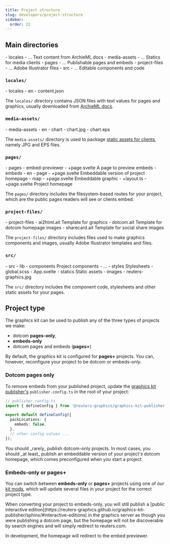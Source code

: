 ```yaml
---
title: Project structure
slug: developers/project-structure
sidebar:
  order: 22
---
```



## Main directories

<FileTree>
- locales
  - ... Text content from ArchieML docs
- media-assets
  - ... Statics for media clients
- pages
  - ... Publishable pages and embeds
- project-files
  - ... Adobe Illustrator files
- src
  - ... Editable components and code
</FileTree>

### `locales/`

<FileTree>
- locales
  - en
    - content.json
</FileTree>


The `locales/` directory contains JSON files with text values for pages and graphics, usually downloaded from [ArchieML docs](/bluprint_graphics-kit/developers/archieml/).

### `media-assets/`

<FileTree>
- media-assets
  - en
    - chart
      - chart.jpg
      - chart.eps
</FileTree>

The `media-assets/` directory is used to package [static assets for clients](/bluprint_graphics-kit/developers/statics-for-media-clients/), namely JPG and EPS files.

### `pages/`

<FileTree>
- pages
  - embed-previewer
    - +page.svelte A page to preview embeds
  - embeds
    - en
      - page
        - +page.svelte Embeddable version of project homepage
      - map
        - +page.svelte Embeddable graphic
  - +layout.ts
  - +page.svelte Project homepage
</FileTree>

The `pages/` directory includes the filesystem-based routes for your project, which are the public pages readers will see or clients embed.

<LinkCard
  icon="seti:svelte"
  color="#f96743"
  title="SvelteKit: Routing"
  target='_blank'
  href="https://svelte.dev/docs/kit/routing"
/>

### `project-files/`

<FileTree>
- project-files
  - ai2html.ait Template for graphics
  - dotcom.ait Template for dotcom homepage images
  - sharecard.ait Template for social share images
</FileTree>

The `project-files/` directory includes files used to make graphics components and images, usually Adobe Illustrator templates and files.

### `src/`

<FileTree>
- src
  - lib
    - components Project components
      - ...
    - styles Stylesheets
      - global.scss
    - App.svelte
  - statics Static assets
    - images
      - reuters-graphics.jpg
</FileTree>

The `src/` directory includes the component code, stylesheets and other static assets for your pages.

## Project type

The graphics kit can be used to publish any of the three types of projects we make:
- dotcom **pages-only**,
- **embeds-only** 
- dotcom pages and embeds (**pages+**)

By default, the graphics kit is configured for **pages+** projects. You can, however, reconfigure your project to be dotcom or embeds-_only_.

### Dotcom pages only

To remove embeds from your published project, update the [graphics kit publisher's](https://reuters-graphics.github.io/graphics-kit-publisher/) `publisher.config.ts` in the root of your project:

```typescript ins={5-7}
// publisher.config.ts
import { defineConfig } from '@reuters-graphics/graphics-kit-publisher';

export default defineConfig({
  packLocations: {
    embeds: false,
  },
  // other config values ...
});
```

<Aside type="caution">
You should _rarely_ publish dotcom-only projects. In most cases, you should _at least_ publish an embeddable version of your project's dotcom homepage, which comes preconfigured when you start a project.
</Aside>


### Embeds-only or pages+

You can switch between **embeds-only** or **pages+** projects using one of our [kit mods](/bluprint_graphics-kit/developers/mods/), which will update several files in your project for the correct project type.


<Aside>
When converting your project to embeds-only, you will still publish a [public interactive edition](https://reuters-graphics.github.io/graphics-kit-publisher/sphinx/#interactive-editions) in the graphics server as though you were publishing a dotcom page, but the homepage will not be discoverable by search engines and will simply redirect to reuters.com.

In development, the homepage will redirect to the embed previewer.
</Aside>


